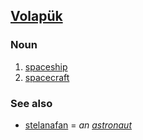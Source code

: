 ==[[Volapük]]==

===Noun===
{{infl|vo|noun}}

# [[spaceship]]
# [[spacecraft]]

===See also===
*[[stelanafan]] = ''an [[astronaut]]''